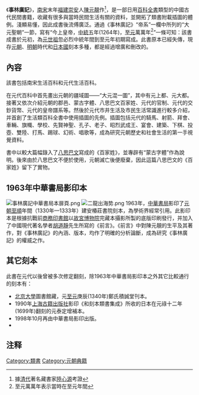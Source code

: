 {{古籍
|image = 
|全名 = 
|原名 = 
|別名 = 
|撰者 = [[陈元靓|陈元靓]]
|託名作者 = 
|編集者 = 
|輯錄者 = 
|文字 = 
|國家 =
|成書年代 =[[元朝|元]]初[[中統_(年號)|中统]]年间到[[至元|至元]]年初期
|亡佚年代 = 
|偽託年代 = 
|注解者 = 
|篇數 = 
|原書篇數 = 
|今本篇數 = 
|卷數 = 42卷
|原書卷數 = 
|今本卷數 = 
|章回 = 
|最初著錄 = 
|版本 = 
|分類 = 
}}
 
《'''事林廣記'''》，[[南宋|南宋]]末年[[福建|福建]][[崇安|崇安]]人[[陳元靚|陳元靚]]作<ref>據[[清代|清代]]著名藏書家[[陸心源|陸心源]]考證</ref>，是一部日用[[百科全書|百科全書]]類型的中國古代民間書籍，收藏有很多與當時民間生活有關的資料，並開拓了類書附載插圖的體例。淺顯易懂，因此成書後流傅廣泛。通過《事林廣記》“帝系”一欄中所列的“大元聖朝”一節，寫有“今上皇帝，[[中統_(年號)|中統]]五年(1264年)，[[至元_(元世祖)|至元]]萬萬年<ref>
至元萬萬年表示當時在至元年間</ref>”一條可知：該書成書於元初，為[[元世祖|元世祖]]忽必烈中統年間到至元年初期寫成。此書原本已經失傳，現存[[元朝|元朝]]、[[明朝|明朝]]時代和[[日本國|日本國]]刻本多種，都是經過增廣和刪改的。

==內容==
該書包括南宋生活百科和元代生活百科。

在元代百科中首先畫出元朝的疆域圖——“大元混一圖”，其中有元上都、元大都。接著又依次介紹元朝的郡邑、蒙古字體、八思巴文百家姓、元代的官制、元代的交鈔貨幣、元代的皇帝譜系等。然後於元代市井生活及市民生活常識進行較多介紹，并首創了生活類百科全書中使用插圖的先例。插圖包括元代的騎馬、射箭、拜會、車輛、旗幟、學校、先賢神聖、孔子、老子、昭烈武成王、宴會、建築、下棋、投壺、雙陸、打馬、踢球、幻術、唱歌等，成為研究元朝歷史和社會生活的第一手視覺資料。

書中以較大篇幅錄入了[[八思巴文|八思巴文]]寫成的《百家姓》，並專辟有“蒙古字體”作為說明。後來由於八思巴文不便於使用，元朝滅亡後便廢棄，因此這篇八思巴文的《百家姓》留下了實物。

==1963年中華書局影印本==
[[File:事林廣記中華書局本扉頁.png|thumb]]
[[File:二龍出海势.png|thumb]]
1963年，[[中華書局|中華書局]]影印了[[元朝|元朝]][[至順|至順]]年間（1330年—1333年）建安椿莊書院刻本，為學術界經常引用。此影印本是根據抗戰前[[商務印書館|商務印書館]]以[[故宮博物院_(北京)|故宮博物院]]完藏本攝影所製的底版印刷發行，并加入了中國現代著名學者[[胡道靜|胡道靜]]先生所寫的《前言》。《前言》中對陳元靚的生平及其著作，對《事林廣記》的內涵、版本，均作了明確的分析論斷，成為研究《事林廣記》的權威之作。

==其它刻本==
此書在元代以後曾被多次修定翻刻，除1963年中華書局影印本之外其它比較通行的刻本有：
*[[北京大學|北京大學]]圖書館藏，元[[至元|至元]]庚辰(1340年)鄭氏積誠堂刊本。
*1990年[[上海古籍出版社|上海古籍出版社]]影印《和刻本類書集成》所收的日本在元祿十二年(1699年)翻刻的元泰定增補本。
*1998年10月再由中華書局影印出版。
*{{cite web|url=http://www.npm.gov.tw/exhbition/age1010/m2_mainframe1_8i.htm|title=元建安椿莊書院刊本|language=zh-tw|accessdate=2010-06-13|archive-date=2020-08-22|archive-url=https://web.archive.org/web/20200822045530/http://www.npm.gov.tw/exhbition/age1010/m2_mainframe1_8i.htm|dead-url=no}}
==注释==
{{reflist}}

{{wikisource}}

[[Category:類書|Category:類書]]
[[Category:元朝典籍|Category:元朝典籍]]